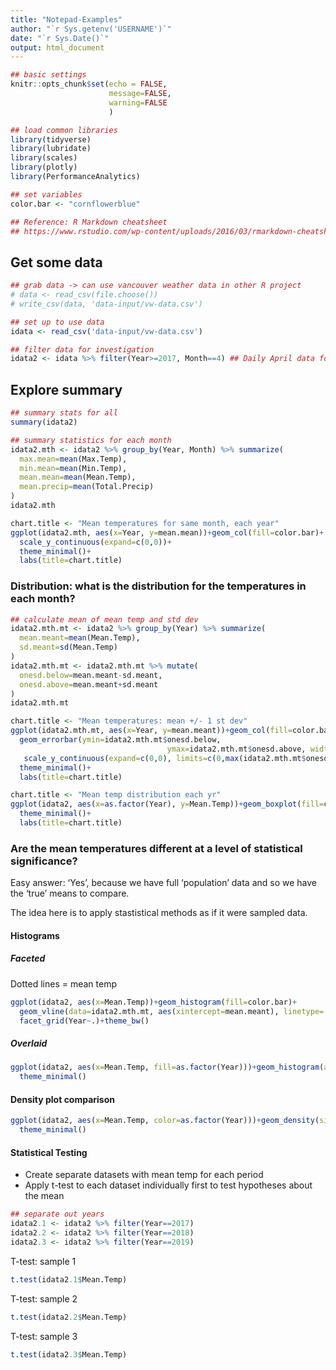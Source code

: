 ```yaml
---
title: "Notepad-Examples"
author: "`r Sys.getenv('USERNAME')`"
date: "`r Sys.Date()`"
output: html_document
---
```


```r
## basic settings
knitr::opts_chunk$set(echo = FALSE,
                      message=FALSE,
                      warning=FALSE
                      )

## load common libraries
library(tidyverse)
library(lubridate)
library(scales)
library(plotly)
library(PerformanceAnalytics)

## set variables
color.bar <- "cornflowerblue"

## Reference: R Markdown cheatsheet
## https://www.rstudio.com/wp-content/uploads/2016/03/rmarkdown-cheatsheet-2.0.pdf


```

## Get some data

```r
## grab data -> can use vancouver weather data in other R project
# data <- read_csv(file.choose())
# write_csv(data, 'data-input/vw-data.csv')

## set up to use data
idata <- read_csv('data-input/vw-data.csv')

## filter data for investigation
idata2 <- idata %>% filter(Year>=2017, Month==4) ## Daily April data for recent years

```


## Explore summary

```r

## summary stats for all
summary(idata2)

## summary statistics for each month
idata2.mth <- idata2 %>% group_by(Year, Month) %>% summarize(
  max.mean=mean(Max.Temp),
  min.mean=mean(Min.Temp),
  mean.mean=mean(Mean.Temp),
  mean.precip=mean(Total.Precip)
) 
idata2.mth

chart.title <- "Mean temperatures for same month, each year"
ggplot(idata2.mth, aes(x=Year, y=mean.mean))+geom_col(fill=color.bar)+
  scale_y_continuous(expand=c(0,0))+
  theme_minimal()+
  labs(title=chart.title)

```

### Distribution: what is the distribution for the temperatures in each month?

```r
## calculate mean of mean temp and std dev
idata2.mth.mt <- idata2 %>% group_by(Year) %>% summarize(
  mean.meant=mean(Mean.Temp),
  sd.meant=sd(Mean.Temp)
)
idata2.mth.mt <- idata2.mth.mt %>% mutate(
  onesd.below=mean.meant-sd.meant,
  onesd.above=mean.meant+sd.meant
)
idata2.mth.mt

```

```r
chart.title <- "Mean temperatures: mean +/- 1 st dev"
ggplot(idata2.mth.mt, aes(x=Year, y=mean.meant))+geom_col(fill=color.bar)+
  geom_errorbar(ymin=idata2.mth.mt$onesd.below, 
                                   ymax=idata2.mth.mt$onesd.above, width=0.25)+
   scale_y_continuous(expand=c(0,0), limits=c(0,max(idata2.mth.mt$onesd.above)+0.5))+
  theme_minimal()+
  labs(title=chart.title)

chart.title <- "Mean temp distribution each yr"
ggplot(idata2, aes(x=as.factor(Year), y=Mean.Temp))+geom_boxplot(fill=color.bar)+
  theme_minimal()+
  labs(title=chart.title)

```

### Are the mean temperatures different at a level of statistical significance?

Easy answer: 'Yes', because we have full 'population' data and so we have the 'true' means to compare.

The idea here is to apply stastistical methods as if it were sampled data. 

#### Histograms

##### Faceted

Dotted lines = mean temp

```r

ggplot(idata2, aes(x=Mean.Temp))+geom_histogram(fill=color.bar)+
  geom_vline(data=idata2.mth.mt, aes(xintercept=mean.meant), linetype='dashed')+
  facet_grid(Year~.)+theme_bw()

```

##### Overlaid

```r
ggplot(idata2, aes(x=Mean.Temp, fill=as.factor(Year)))+geom_histogram(alpha=0.5)+
  theme_minimal()
```

#### Density plot comparison

```r
ggplot(idata2, aes(x=Mean.Temp, color=as.factor(Year)))+geom_density(size=1)+
  theme_minimal()
```

#### Statistical Testing

* Create separate datasets with mean temp for each period
* Apply t-test to each dataset individually first to test hypotheses about the mean

```r
## separate out years
idata2.1 <- idata2 %>% filter(Year==2017)
idata2.2 <- idata2 %>% filter(Year==2018)
idata2.3 <- idata2 %>% filter(Year==2019)
```

T-test: sample 1

```r
t.test(idata2.1$Mean.Temp)
```

T-test: sample 2

```r
t.test(idata2.2$Mean.Temp)
```

T-test: sample 3

```r
t.test(idata2.3$Mean.Temp)
```

